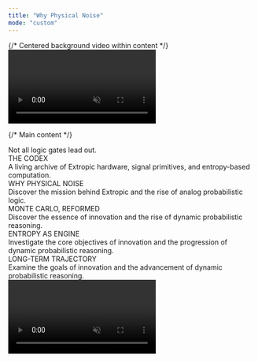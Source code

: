 ```yaml
---
title: "Why Physical Noise"
mode: "custom"
---
```


<div className="relative bg-black min-h-screen flex flex-col items-center pt-12 overflow-x-hidden">
  {/* Centered background video within content */}
  <div className="fixed top-0 flex justify-center items-center z-0 pointer-events-none w-full">
    <video
      className="w-full max-w-[1400px] h-auto object-cover opacity-60"
      autoPlay
      loop
      muted
      playsInline
    >
      <source src="/videos/extropic.webm" type="video/webm" />
      <source src="/videos/extropic.mp4" type="video/mp4" />
    </video>
  </div>

{/* Main content */}

<div className="relative z-10 flex flex-col items-center w-full">
  <div className="text-orange-400 font-mono text-sm tracking-widest mb-8 text-center mt-10">
    Not all logic gates lead out.
  </div>
  <div className="text-white font-serif text-[120px] font-light tracking-wide mb-3 text-center leading-tight cormorant">
    THE CODEX
  </div>
  <div className="text-extropic-gray font-mono text-base font-normal mb-14 text-center leading-relaxed max-w-2xl">
    A living archive of Extropic hardware, signal primitives, and entropy-based
    computation.
  </div>
  <div className="flex flex-col gap-4 w-[800px] max-w-full">
    <div className="bg-black/70 border-2 border-gray-500/20 rounded-xl p-[46px] shadow-lg hover:border-orange-400 hover:bg-black/85 hover:shadow-orange-400/10 transition-all">
      <div className="text-white font-serif text-4xl font-light mb-3 tracking-wide cormorant">
        WHY PHYSICAL NOISE
      </div>
      <div className="text-extropic-gray font-mono text-base font-normal leading-relaxed">
        Discover the mission behind Extropic and the rise of analog
        probabilistic logic.
      </div>
    </div>
    <div className="bg-black/70 border-2 border-gray-500/20 rounded-xl p-[46px] shadow-lg hover:border-orange-400 hover:bg-black/85 hover:shadow-orange-400/10 transition-all">
      <div className="text-white font-serif text-4xl font-light mb-3 tracking-wide cormorant">
        MONTE CARLO, REFORMED
      </div>
      <div className="text-extropic-gray font-mono text-base font-normal leading-relaxed">
        Discover the essence of innovation and the rise of dynamic probabilistic
        reasoning.
      </div>
    </div>
    <div className="bg-black/70 border-2 border-gray-500/20 rounded-xl p-[46px] shadow-lg hover:border-orange-400 hover:bg-black/85 hover:shadow-orange-400/10 transition-all">
      <div className="text-white font-serif text-4xl font-light mb-3 tracking-wide cormorant">
        ENTROPY AS ENGINE
      </div>
      <div className="text-extropic-gray font-mono text-base font-normal leading-relaxed">
        Investigate the core objectives of innovation and the progression of
        dynamic probabilistic reasoning.
      </div>
    </div>
    <div className="bg-black/70 border-2 border-gray-500/20 rounded-xl p-[46px] shadow-lg hover:border-orange-400 hover:bg-black/85 hover:shadow-orange-400/10 transition-all">
      <div className="text-white font-serif text-4xl font-light mb-3 tracking-wide cormorant">
        LONG-TERM TRAJECTORY
      </div>
      <div className="text-extropic-gray font-mono text-base font-normal leading-relaxed">
        Examine the goals of innovation and the advancement of dynamic
        probabilistic reasoning.
      </div>
    </div>
  </div>
</div>

<div 
  className="relative w-full mt-24 flex justify-center items-end 
             before:content-[''] 
             before:absolute 
             before:bottom-full 
             before:left-0 
             before:right-0 
             before:h-[400px] 
             before:bg-gradient-to-t 
             before:from-black 
             before:to-transparent 
             before:z-9"
>
  <video
    className="w-full h-auto object-cover" 
    autoPlay
    loop
    muted
    playsInline
  >
    <source src="/videos/extropic-footer.mp4" type="video/mp4; codec='avc1.42E01E, mp4a.40.2'" />
    <source src="/videos/extropic-footer.webm" type="video/webm; codec='avc1.42E01E, mp4a.40.2'" />
  </video>
</div>
</div>
